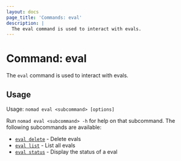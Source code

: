 ```yaml
---
layout: docs
page_title: 'Commands: eval'
description: |
  The eval command is used to interact with evals.
---
```


# Command: eval

The `eval` command is used to interact with evals.

## Usage

Usage: `nomad eval <subcommand> [options]`

Run `nomad eval <subcommand> -h` for help on that subcommand. The following
subcommands are available:
- [`eval delete`][delete] - Delete evals
- [`eval list`][list] - List all evals
- [`eval status`][status] - Display the status of a eval

[delete]: /nomad/commands/eval/delete 'Delete evals'
[list]: /nomad/commands/eval/list 'List all evals'
[status]: /nomad/commands/eval/status 'Display the status of a eval'
